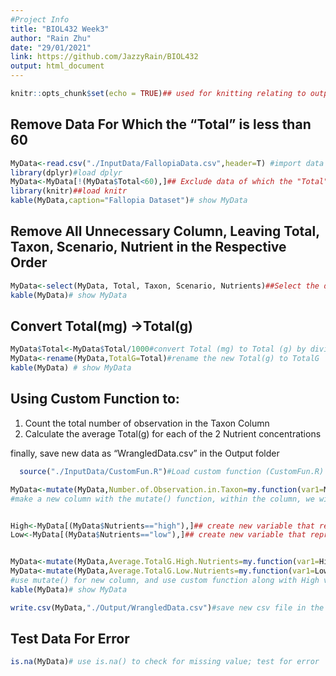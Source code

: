 ```yaml
---
#Project Info
title: "BIOL432 Week3"
author: "Rain Zhu"
date: "29/01/2021"
link: https://github.com/JazzyRain/BIOL432
output: html_document
---
```

```r
knitr::opts_chunk$set(echo = TRUE)## used for knitting relating to output

```  
## Remove Data For Which the "Total" is less than 60 
```r

MyData<-read.csv("./InputData/FallopiaData.csv",header=T) #import data 
library(dplyr)#load dplyr
MyData<-MyData[!(MyData$Total<60),]## Exclude data of which the "Total" is < than 60
library(knitr)##load knitr
kable(MyData,caption="Fallopia Dataset")# show MyData
```
## Remove All Unnecessary Column, Leaving Total, Taxon, Scenario, Nutrient in the Respective Order
```r
MyData<-select(MyData, Total, Taxon, Scenario, Nutrients)##Select the dataframe MyData and only show Total, Taxon, Scenario and nutrients the variables are automatically arranged in order of code inputed
kable(MyData)# show MyData
```
## Convert Total(mg) ->Total(g)
```r
MyData$Total<-MyData$Total/1000#convert Total (mg) to Total (g) by dividing all Total(mg) by 1000
MyData<-rename(MyData,TotalG=Total)#rename the new Total(g) to TotalG
kable(MyData) # show MyData
```
## Using Custom Function to:
  1. Count the total number of observation in the Taxon Column 
  2. Calculate the average Total(g) for each of the 2 Nutrient concentrations
  
 finally, save new data as "WrangledData.csv" in the Output folder 
```r

  source("./InputData/CustomFun.R")#Load custom function (CustomFun.R) from InputData 

MyData<-mutate(MyData,Number.of.Observation.in.Taxon=my.function(var1=MyData$Taxon,X="Observation"))
#make a new column with the mutate() function, within the column, we will use our custom function to determine the number of observation in Taxon


High<-MyData[(MyData$Nutrients=="high"),]## create new variable that represent all entries for high nutrients
Low<-MyData[(MyData$Nutrients=="low"),]## create new variable that represent all entries for low nutrients


MyData<-mutate(MyData,Average.TotalG.High.Nutrients=my.function(var1=High$TotalG,X="Average"))#use mutate() for new column, and use custom function along with High variable to input the average total(g) for high nutrients
MyData<-mutate(MyData,Average.TotalG.Low.Nutrients=my.function(var1=Low$TotalG,X="Average"))
#use mutate() for new column, and use custom function along with High variable to input the average total(g) for low nutrients
kable(MyData)# show MyData

write.csv(MyData,"./Output/WrangledData.csv")#save new csv file in the Output file

```
## Test Data For Error 

```r
is.na(MyData)# use is.na() to check for missing value; test for error 
```




